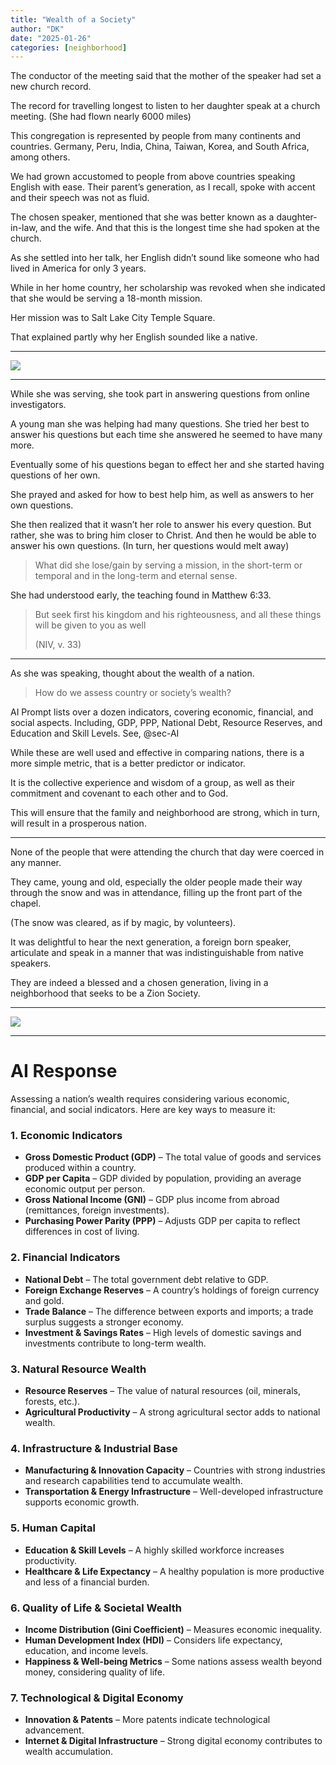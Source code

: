 ```yaml
---
title: "Wealth of a Society"
author: "DK"
date: "2025-01-26"
categories: [neighborhood]
---
```


The conductor of the meeting said that the mother of the speaker had set a new church record.

The record for travelling longest to listen to her daughter speak at a church meeting. (She had flown nearly 6000 miles)

This congregation is represented by people from many continents and countries. Germany, Peru, India, China, Taiwan, Korea, and South Africa, among others.

We had grown accustomed to people from above countries speaking English with ease. Their parent's generation, as I recall, spoke with accent and their speech was not as fluid.

The chosen speaker, mentioned that she was better known as a daughter-in-law, and the wife. And that this is the longest time she had spoken at the church.

As she settled into her talk, her English didn't sound like someone who had lived in America for only 3 years.

While in her home country, her scholarship was revoked when she indicated that she would be serving a 18-month mission.

Her mission was to Salt Lake City Temple Square.

That explained partly why her English sounded like a native.

------------------------------------------------------------------------

![](images/DSC_8148-EDIT-EFFECTS.jpg)

------------------------------------------------------------------------

While she was serving, she took part in answering questions from online investigators.

A young man she was helping had many questions. She tried her best to answer his questions but each time she answered he seemed to have many more.

Eventually some of his questions began to effect her and she started having questions of her own.

She prayed and asked for how to best help him, as well as answers to her own questions.

She then realized that it wasn't her role to answer his every question. 
But rather, she was to bring him closer to Christ. And then he would be able to answer his own questions. (In turn, her questions would melt away)

> What did she lose/gain by serving a mission, in the short-term or temporal and in the long-term and eternal sense.

She had understood early, the teaching found in Matthew 6:33.

> But seek first his kingdom and his righteousness, and all these things will be given to you as well
>
> (NIV, v. 33)

------------------------------------------------------------------------

As she was speaking, thought about the wealth of a nation.

> How do we assess country or society's wealth?

AI Prompt lists over a dozen indicators, covering economic, financial, and social aspects. Including, GDP, PPP, National Debt, Resource Reserves, and Education and Skill Levels. See, @sec-AI

While these are well used and effective in comparing nations, there is a more simple metric, that is a better predictor or indicator.

It is the collective experience and wisdom of a group, as well as their commitment and covenant to each other and to God.

This will ensure that the family and neighborhood are strong, which in turn, will result in a prosperous nation.

------------------------------------------------------------------------

None of the people that were attending the church that day were coerced in any manner.

They came, young and old, especially the older people made their way through the snow and was in attendance, filling up the front part of the chapel.

(The snow was cleared, as if by magic, by volunteers).

It was delightful to hear the next generation, a foreign born speaker, articulate and speak in a manner that was indistinguishable from native speakers.

They are indeed a blessed and a chosen generation, living in a neighborhood that seeks to be a Zion Society.

------------------------------------------------------------------------

![](images/20250203_180207.jpg)

------------------------------------------------------------------------

# AI Response {#sec-AI}

Assessing a nation's wealth requires considering various economic, financial, and social indicators. Here are key ways to measure it:

### **1. Economic Indicators**

-   **Gross Domestic Product (GDP)** – The total value of goods and services produced within a country.
-   **GDP per Capita** – GDP divided by population, providing an average economic output per person.
-   **Gross National Income (GNI)** – GDP plus income from abroad (remittances, foreign investments).
-   **Purchasing Power Parity (PPP)** – Adjusts GDP per capita to reflect differences in cost of living.

### **2. Financial Indicators**

-   **National Debt** – The total government debt relative to GDP.
-   **Foreign Exchange Reserves** – A country’s holdings of foreign currency and gold.
-   **Trade Balance** – The difference between exports and imports; a trade surplus suggests a stronger economy.
-   **Investment & Savings Rates** – High levels of domestic savings and investments contribute to long-term wealth.

### **3. Natural Resource Wealth**

-   **Resource Reserves** – The value of natural resources (oil, minerals, forests, etc.).
-   **Agricultural Productivity** – A strong agricultural sector adds to national wealth.

### **4. Infrastructure & Industrial Base**

-   **Manufacturing & Innovation Capacity** – Countries with strong industries and research capabilities tend to accumulate wealth.
-   **Transportation & Energy Infrastructure** – Well-developed infrastructure supports economic growth.

### **5. Human Capital**

-   **Education & Skill Levels** – A highly skilled workforce increases productivity.
-   **Healthcare & Life Expectancy** – A healthy population is more productive and less of a financial burden.

### **6. Quality of Life & Societal Wealth**

-   **Income Distribution (Gini Coefficient)** – Measures economic inequality.
-   **Human Development Index (HDI)** – Considers life expectancy, education, and income levels.
-   **Happiness & Well-being Metrics** – Some nations assess wealth beyond money, considering quality of life.

### **7. Technological & Digital Economy**

-   **Innovation & Patents** – More patents indicate technological advancement.
-   **Internet & Digital Infrastructure** – Strong digital economy contributes to wealth accumulation.
